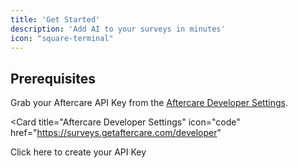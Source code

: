 ```yaml
---
title: 'Get Started'
description: 'Add AI to your surveys in minutes'
icon: "square-terminal"
---
```


## Prerequisites

Grab your Aftercare API Key from the [Aftercare Developer Settings](https://surveys.getaftercare.com/developer).

<Card
  title="Aftercare Developer Settings"
  icon="code"
  href="https://surveys.getaftercare.com/developer"
>
  Click here to create your API Key
</Card>
